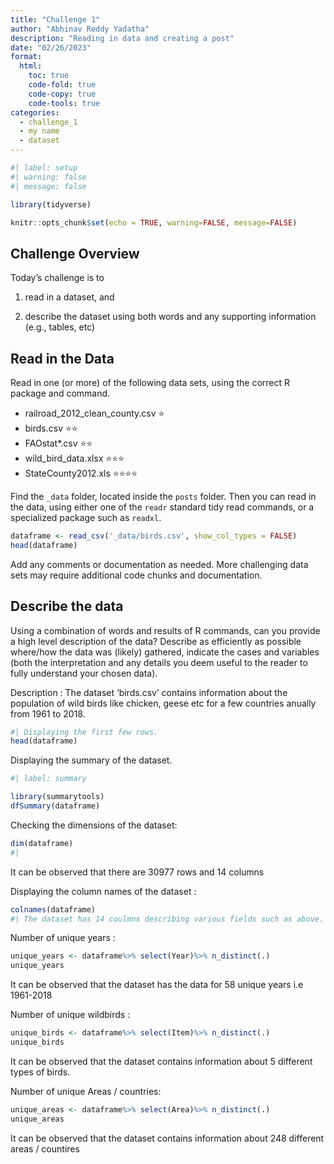 ```yaml
---
title: "Challenge 1"
author: "Abhinav Reddy Yadatha"
description: "Reading in data and creating a post"
date: "02/26/2023"
format:
  html:
    toc: true
    code-fold: true
    code-copy: true
    code-tools: true
categories:
  - challenge_1
  - my name
  - dataset
---
```


```r
#| label: setup
#| warning: false
#| message: false

library(tidyverse)

knitr::opts_chunk$set(echo = TRUE, warning=FALSE, message=FALSE)
```

## Challenge Overview

Today's challenge is to

1)  read in a dataset, and

2)  describe the dataset using both words and any supporting information (e.g., tables, etc)

## Read in the Data

Read in one (or more) of the following data sets, using the correct R package and command.

-   railroad_2012_clean_county.csv ⭐
-   birds.csv ⭐⭐
-   FAOstat\*.csv ⭐⭐
-   wild_bird_data.xlsx ⭐⭐⭐
-   StateCounty2012.xls ⭐⭐⭐⭐

Find the `_data` folder, located inside the `posts` folder. Then you can read in the data, using either one of the `readr` standard tidy read commands, or a specialized package such as `readxl`.

```r
dataframe <- read_csv('_data/birds.csv', show_col_types = FALSE)
head(dataframe)
```

Add any comments or documentation as needed. More challenging data sets may require additional code chunks and documentation.

## Describe the data

Using a combination of words and results of R commands, can you provide a high level description of the data? Describe as efficiently as possible where/how the data was (likely) gathered, indicate the cases and variables (both the interpretation and any details you deem useful to the reader to fully understand your chosen data).

Description : The dataset 'birds.csv' contains information about the population of wild birds like chicken, geese etc for a few countries anually from 1961 to 2018.

```r

#| Displaying the first few rows.
head(dataframe)

```

Displaying the summary of the dataset.

```r
#| label: summary

library(summarytools)
dfSummary(dataframe)
```

Checking the dimensions of the dataset:

```r
dim(dataframe)
#| 
```

It can be observed that there are 30977 rows and 14 columns

Displaying the column names of the dataset :

```r
colnames(dataframe)
#| The dataset has 14 coulmns describing various fields such as above.
```

Number of unique years :

```r


unique_years <- dataframe%>% select(Year)%>% n_distinct(.)
unique_years

```

It can be observed that the dataset has the data for 58 unique years i.e 1961-2018

Number of unique wildbirds :

```r

unique_birds <- dataframe%>% select(Item)%>% n_distinct(.)
unique_birds

```

It can be observed that the dataset contains information about 5 different types of birds.

Number of unique Areas / countries:

```r
unique_areas <- dataframe%>% select(Area)%>% n_distinct(.)
unique_areas

```

It can be observed that the dataset contains information about 248 different areas / countires
